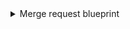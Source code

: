 <details>
<summary>Merge request blueprint</summary>

```json showLineNumbers
{
  "identifier": "mergeRequest",
  "title": "Merge Request",
  "icon": "GitVersion",
  "schema": {
    "properties": {
      "creator": {
        "title": "Creator",
        "type": "string"
      },
      "status": {
        "title": "Status",
        "type": "string",
        "enum": ["opened", "closed", "merged", "locked"],
        "enumColors": {
          "opened": "yellow",
          "closed": "red",
          "merged": "green",
          "locked": "blue"
        }
      },
      "createdAt": {
        "title": "Create At",
        "type": "string",
        "format": "date-time"
      },
      "updatedAt": {
        "title": "Updated At",
        "type": "string",
        "format": "date-time"
      },
      "description": {
        "title": "Description",
        "type": "string",
        "format": "markdown"
      },
      "link": {
        "title": "Link",
        "format": "url",
        "type": "string"
      }
    }
  },
  "relations": {
    "pipeline": {
      "target": "pipeline",
      "required": false,
      "many": false
    }
  }
}
```

</details>
